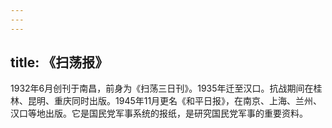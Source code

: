 ```yaml
---
---
---
```

title: 《扫荡报》
---



1932年6月创刊于南昌，前身为《扫荡三日刊》。1935年迁至汉口。抗战期间在桂林、昆明、重庆同时出版。1945年11月更名《和平日报》，在南京、上海、兰州、汉口等地出版。它是国民党军事系统的报纸，是研究国民党军事的重要资料。